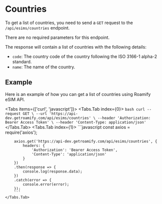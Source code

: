 
<NextSeo description="How to get a list of countries with Roamify eSIM API?" title="Countries" />

# Countries
To get a list of countries, you need to send a `GET` request to the `/api/esims/countries` endpoint.

There are no required parameters for this endpoint.

The response will contain a list of countries with the following details:

- `code`: The country code of the country following the ISO 3166-1 alpha-2 standard.
- `name`: The name of the country.

## Example
Here is an example of how you can get a list of countries using Roamify eSIM API.

<Tabs items={['curl', 'javascript']}>
    <Tabs.Tab index={0}>
        ```bash
        curl --request GET \
        --url 'https://api-dev.getroamify.com/api/esims/countries' \
        --header 'Authorization: Bearer Access Token' \
        --header 'Content-Type: application/json'
        ```
    </Tabs.Tab>
    <Tabs.Tab index={1}>
        ```javascript
        const axios = require('axios');

        axios.get('https://api-dev.getroamify.com/api/esims/countries', {
            headers: {
                'Authorization': 'Bearer Access Token',
                'Content-Type': 'application/json'
            }
        })
        .then(response => {
            console.log(response.data);
        })
        .catch(error => {
            console.error(error);
        });
        ```
    </Tabs.Tab>
</Tabs>
